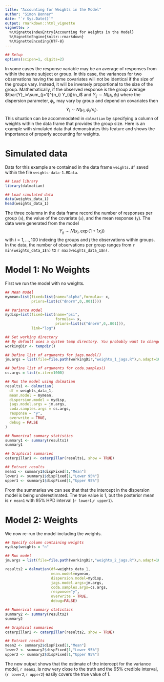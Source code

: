 ```yaml
---
title: "Accounting for Weights in the Model"
author: "Simon Bonner"
date: "`r Sys.Date()`"
output: rmarkdown::html_vignette
vignette: >
  %\VignetteIndexEntry{Accounting for Weights in the Model}
  %\VignetteEngine{knitr::rmarkdown}
  %\VignetteEncoding{UTF-8}
---
```


```r
## Setup
options(scipen=1, digits=2)
```
In some cases the response variable may be an average of responses from within the same subject or group. In this case, the variances for two observations having the same covariates will not be identical if the size of the groups vary. Instead, it will be inversely proportional to the size of the group. Mathematically, if the observed response is the group average $\bar{Y}_i=\sum_{j=1}^{n_i} Y_{ij}/n_i$ and $Y_{ij} \sim N(\mu_i,\phi_i)$ where the dispersion parameter, $\phi_i$, may vary by group and depend on covariates then
$$\bar{Y}_i \sim N(\mu_i,\phi_i/n_i).$$
This situation can be accommodated in `dalmatian` by specifying a column of weights within the data frame that provides the group size. Here is an example with simulated data that demonstrates this feature and shows the importance of properly accounting for weights. 

# Simulated data
Data for this example are contained in the data frame `weights.df` saved within the file `weights-data-1.RData`. 
```r
## Load library
library(dalmatian)

## Load simulated data
data(weights_data_1)
head(weights_data_1)
```
The three columns in the data frame record the number of responses per group (`n`), the value of the covariate (`x`), and the mean response (`y`). The data were generated from the model
$$Y_{ij} \sim N(x_i,\exp(1+1x_i))$$ with $i=1,\ldots,100$ indexing the groups and $j$ the observations within groups. In the data, the number of observations per group ranges from `r min(weights_data_1$n)` to `r max(weights_data_1$n)`. 

# Model 1: No Weights

First we run the model with no weights. 

```r
## Mean model
mymean=list(fixed=list(name="alpha",formula=~ x,
            priors=list(c("dnorm",0,.001))))

## Variance model
mydisp=list(fixed=list(name="psi",
                       formula=~ x,
                       priors=list(c("dnorm",0,.001))),
            link="log")

## Set working directory
## By default uses a system temp directory. You probably want to change this.
workingDir <- tempdir()

## Define list of arguments for jags.model()
jm.args = list(file=file.path(workingDir,"weights_1_jags.R"),n.adapt=1000)

## Define list of arguments for coda.samples()
cs.args = list(n.iter=1000)

## Run the model using dalmatian
results1 <- dalmatian(
  df = weights_data_1,
  mean.model = mymean,
  dispersion.model = mydisp,
  jags.model.args = jm.args,
  coda.samples.args = cs.args,
  response = "y",
  overwrite = TRUE,
  debug = FALSE
)

## Numerical summary statistics
summary1 <- summary(results1)
summary1

## Graphical summaries
caterpillar1 <- caterpillar(results1, show = TRUE)
```

```r
## Extract results
mean1 <- summary1$dispFixed[1,"Mean"]
lower1 <- summary1$dispFixed[1,"Lower 95%"]
upper1 <- summary1$dispFixed[1,"Upper 95%"]
```

From the summaries we can see that that the intercept in the dispersion model is being underestimated. The true value is 1, but the posterior mean is `r mean1` with 95% HPD interval (`r lower1`,`r upper1`). 

# Model 2: Weights

We now re-run the model including the weights.

```r
## Specify column containing weights
mydisp$weights = "n"

## Run model
jm.args = list(file=file.path(workingDir,"weights_2_jags.R"),n.adapt=1000)

results2 = dalmatian(df=weights_data_1,
                     mean.model=mymean,
                     dispersion.model=mydisp,
                     jags.model.args=jm.args,
                     coda.samples.args=cs.args,
                     response="y",
                     overwrite = TRUE,
                     debug=FALSE)

## Numerical summary statistics
summary2 <- summary(results2)
summary2

## Graphical summaries
caterpillar2 <- caterpillar(results2, show = TRUE)

```

```r
## Extract results
mean2 <- summary2$dispFixed[1,"Mean"]
lower2 <- summary2$dispFixed[1,"Lower 95%"]
upper2 <- summary2$dispFixed[1,"Upper 95%"]
```

The new output shows that the estimate of the intercept for the variance model, `r mean2`, is now very close to the truth and the 95% credible interval, (`r lower2`,`r upper2`) easily covers the true value of 1. 
